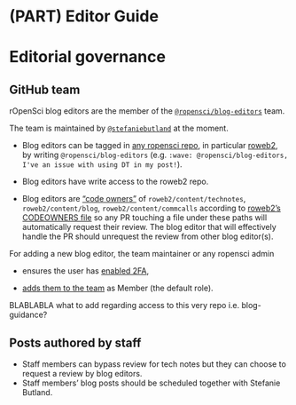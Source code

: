 #  (PART) Editor Guide {-}

# Editorial governance {#editormeta}

## GitHub team

rOpenSci blog editors are the member of the [`@ropensci/blog-editors`](https://github.com/orgs/ropensci/teams/blog-editors) team.

The team is maintained by [`@stefaniebutland`](https://github.com/stefaniebutland) at the moment.

* Blog editors can be tagged in [any ropensci repo](https://github.com/ropensci/), in particular [roweb2](https://github.com/ropensci/roweb2/), by writing `@ropensci/blog-editors` (e.g. `:wave: @ropensci/blog-editors, I've an issue with using DT in my post!`).

* Blog editors have write access to the roweb2 repo.

* Blog editors are ["code owners"](https://github.com/ropensci/roweb2/blob/master/.github/CODEOWNERS) of `roweb2/content/technotes`, `roweb2/content/blog`, `roweb2/content/commcalls` according to [roweb2's CODEOWNERS file ](https://github.com/ropensci/roweb2/blob/master/.github/CODEOWNERS) so any PR touching a file under these paths will automatically request their review. The blog editor that will effectively handle the PR should unrequest the review from other blog editor(s).

For adding a new blog editor, the team maintainer or any ropensci admin

* ensures the user has [enabled 2FA](https://help.github.com/en/github/authenticating-to-github/securing-your-account-with-two-factor-authentication-2fa),

* [adds them to the team](https://github.com/orgs/ropensci/teams/blog-editors/members) as Member (the default role).

BLABLABLA what to add regarding access to this very repo i.e. blog-guidance?

## Posts authored by staff

* Staff members can bypass review for tech notes but they can choose to request a review by blog editors.
* Staff members' blog posts should be scheduled together with Stefanie Butland.